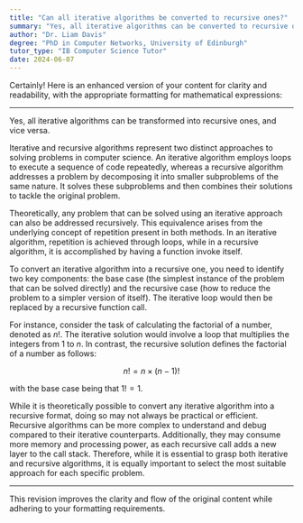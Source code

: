 ```yaml
---
title: "Can all iterative algorithms be converted to recursive ones?"
summary: "Yes, all iterative algorithms can be converted to recursive ones, and vice versa."
author: "Dr. Liam Davis"
degree: "PhD in Computer Networks, University of Edinburgh"
tutor_type: "IB Computer Science Tutor"
date: 2024-06-07
---
```


Certainly! Here is an enhanced version of your content for clarity and readability, with the appropriate formatting for mathematical expressions:

---

Yes, all iterative algorithms can be transformed into recursive ones, and vice versa.

Iterative and recursive algorithms represent two distinct approaches to solving problems in computer science. An iterative algorithm employs loops to execute a sequence of code repeatedly, whereas a recursive algorithm addresses a problem by decomposing it into smaller subproblems of the same nature. It solves these subproblems and then combines their solutions to tackle the original problem.

Theoretically, any problem that can be solved using an iterative approach can also be addressed recursively. This equivalence arises from the underlying concept of repetition present in both methods. In an iterative algorithm, repetition is achieved through loops, while in a recursive algorithm, it is accomplished by having a function invoke itself.

To convert an iterative algorithm into a recursive one, you need to identify two key components: the base case (the simplest instance of the problem that can be solved directly) and the recursive case (how to reduce the problem to a simpler version of itself). The iterative loop would then be replaced by a recursive function call.

For instance, consider the task of calculating the factorial of a number, denoted as $n!$. The iterative solution would involve a loop that multiplies the integers from $1$ to $n$. In contrast, the recursive solution defines the factorial of a number as follows:

$$
n! = n \times (n - 1)!
$$

with the base case being that $1! = 1$.

While it is theoretically possible to convert any iterative algorithm into a recursive format, doing so may not always be practical or efficient. Recursive algorithms can be more complex to understand and debug compared to their iterative counterparts. Additionally, they may consume more memory and processing power, as each recursive call adds a new layer to the call stack. Therefore, while it is essential to grasp both iterative and recursive algorithms, it is equally important to select the most suitable approach for each specific problem.

--- 

This revision improves the clarity and flow of the original content while adhering to your formatting requirements.
    